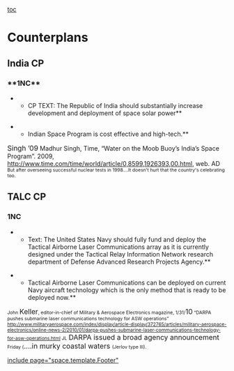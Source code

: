 [[toc]]
=Counterplans= 
==India CP== 
===**1NC**=== 
**CP TEXT: The Republic of India should substantially increase development and deployment of space solar power**

**Indian Space Program is cost effective and high-tech.**
<span style="font-size: 16px;">Singh ’09</span> Madhur Singh, Time, “Water on the Moob Buoy’s India’s Space Program”. 2009, [[http://www.time.com/time/world/article/0,8599,1926393,00.html]], web. AD
<span style="font-size: 10.6667px;">But after overseeing successful nuclear tests in 1998....It doesn't hurt that the country's celebrating too.</span>

==TALC CP== 
===1NC=== 
**Text: The United States Navy should fully fund and deploy the Tactical Airborne Laser Communications array as it is currently designed under the Tactical Relay Information Network research department of Defense Advanced Research Projects Agency.**

**Tactical Airborne Laser Communications can be deployed on current Navy aircraft technology which is the only method that is ready to be deployed now.**
<span style="font-size: 10.6667px;">John </span><span style="font-size: 16px;">Keller</span><span style="font-size: 10.6667px;">, editor-in-chief of Military & Aerospace Electronics magazine, 1/31/</span><span style="font-size: 16px;">10</span><span style="font-size: 10.6667px;"> “DARPA pushes submarine laser communications technology for ASW operations” [[http://www.militaryaerospace.com/index/display/article-display/372765/articles/military-aerospace-electronics/online-news-2/2010/01/darpa-pushes-submarine-laser-communications-technology-for-asw-operations.html]] JL</span>
<span style="font-size: 16px;">DARPA issued a broad agency announcement</span><span style="font-size: 10.6667px;"> Friday (</span><span style="font-size: 16px;">....in murky coastal waters </span><span style="font-size: 10.6667px;">(Jerlov type III).</span>

[[include page="space.template.Footer"]]